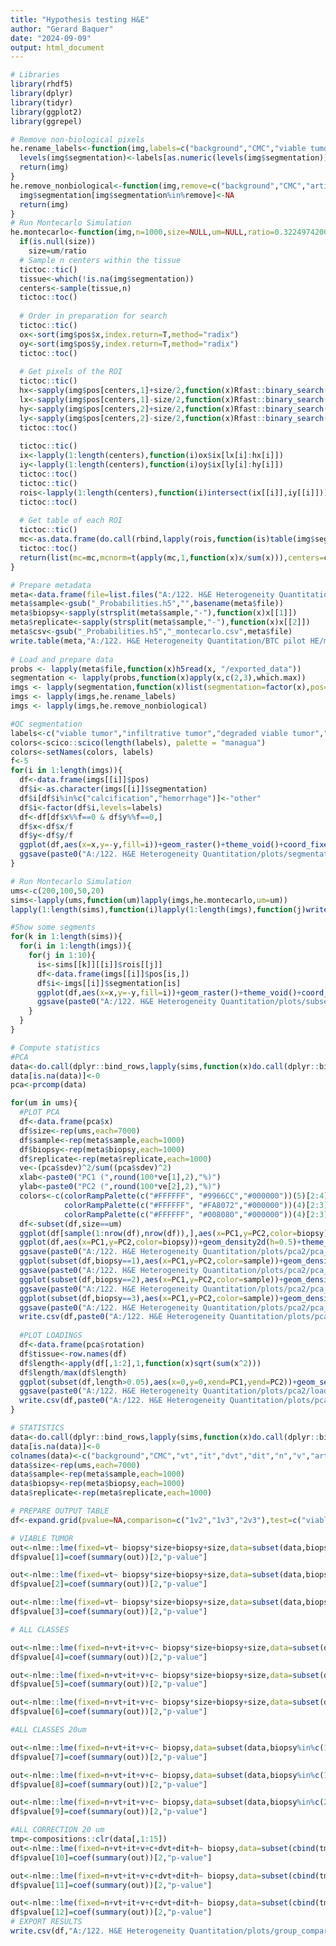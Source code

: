 ```yaml
---
title: "Hypothesis testing H&E"
author: "Gerard Baquer"
date: "2024-09-09"
output: html_document
---
```


```r
# Libraries
library(rhdf5)
library(dplyr)
library(tidyr)
library(ggplot2)
library(ggrepel)

# Remove non-biological pixels
he.rename_labels<-function(img,labels=c("background","CMC","viable tumor","infiltrative tumor","degraded viable tumor","degraded infiltrative tumor","necrosis/tissue degradation","vasculature","artifact","bubble","fold","fibre","calcification","hemorrhage","debris")){
  levels(img$segmentation)<-labels[as.numeric(levels(img$segmentation))]
  return(img)
}
he.remove_nonbiological<-function(img,remove=c("background","CMC","artifact","bubble","fold","fibre","debris")){
  img$segmentation[img$segmentation%in%remove]<-NA
  return(img)
}
# Run Montecarlo Simulation
he.montecarlo<-function(img,n=1000,size=NULL,um=NULL,ratio=0.32249742002){
  if(is.null(size))
    size=um/ratio
  # Sample n centers within the tissue
  tictoc::tic()
  tissue<-which(!is.na(img$segmentation))
  centers<-sample(tissue,n)
  tictoc::toc()
  
  # Order in preparation for search
  tictoc::tic()
  ox<-sort(img$pos$x,index.return=T,method="radix")
  oy<-sort(img$pos$y,index.return=T,method="radix")
  tictoc::toc() 
  
  # Get pixels of the ROI
  tictoc::tic()
  hx<-sapply(img$pos[centers,1]+size/2,function(x)Rfast::binary_search(ox$x,x,T))
  lx<-sapply(img$pos[centers,1]-size/2,function(x)Rfast::binary_search(ox$x,x,T))
  hy<-sapply(img$pos[centers,2]+size/2,function(x)Rfast::binary_search(oy$x,x,T))
  ly<-sapply(img$pos[centers,2]-size/2,function(x)Rfast::binary_search(oy$x,x,T))
  tictoc::toc() 
  
  tictoc::tic()
  ix<-lapply(1:length(centers),function(i)ox$ix[lx[i]:hx[i]])
  iy<-lapply(1:length(centers),function(i)oy$ix[ly[i]:hy[i]])
  tictoc::toc()
  tictoc::tic()
  rois<-lapply(1:length(centers),function(i)intersect(ix[[i]],iy[[i]])) #This is the bottleneck
  tictoc::toc()
  
  # Get table of each ROI
  tictoc::tic()
  mc<-as.data.frame(do.call(rbind,lapply(rois,function(is)table(img$segmentation[is]))))
  tictoc::toc()
  return(list(mc=mc,mcnorm=t(apply(mc,1,function(x)x/sum(x))),centers=centers,rois=rois))
}

```


```r
# Prepare metadata
meta<-data.frame(file=list.files("A:/122. H&E Heterogeneity Quantitation/BTC pilot HE/",pattern = "Probabilities.h5",full.names = T))
meta$sample<-gsub("_Probabilities.h5","",basename(meta$file))
meta$biopsy<-sapply(strsplit(meta$sample,"-"),function(x)x[[1]])
meta$replicate<-sapply(strsplit(meta$sample,"-"),function(x)x[[2]])
meta$csv<-gsub("_Probabilities.h5","_montecarlo.csv",meta$file)
write.table(meta,"A:/122. H&E Heterogeneity Quantitation/BTC pilot HE/metadata.csv",sep=",",row.names = F)
  
# Load and prepare data
probs <- lapply(meta$file,function(x)h5read(x, "/exported_data"))
segmentation <- lapply(probs,function(x)apply(x,c(2,3),which.max))
imgs <- lapply(segmentation,function(x)list(segmentation=factor(x),pos=expand.grid(x=1:nrow(x),y=1:ncol(x))))
imgs <- lapply(imgs,he.rename_labels)
imgs <- lapply(imgs,he.remove_nonbiological)
```

```r
#QC segmentation
labels<-c("viable tumor","infiltrative tumor","degraded viable tumor","degraded infiltrative tumor","necrosis/tissue degradation","vasculature","other")
colors<-scico::scico(length(labels), palette = "managua")
colors<-setNames(colors, labels)
f<-5
for(i in 1:length(imgs)){
  df<-data.frame(imgs[[i]]$pos)
  df$i<-as.character(imgs[[i]]$segmentation)
  df$i[df$i%in%c("calcification","hemorrhage")]<-"other"
  df$i<-factor(df$i,levels=labels)
  df<-df[df$x%%f==0 & df$y%%f==0,]
  df$x<-df$x/f
  df$y<-df$y/f
  ggplot(df,aes(x=x,y=-y,fill=i))+geom_raster()+theme_void()+coord_fixed()+ggtitle(meta$sample[i])+scale_fill_manual(values = colors,na.value = "transparent")
  ggsave(paste0("A:/122. H&E Heterogeneity Quantitation/plots/segmentation_qc/",meta$sample[i],".tiff"),dpi=300,width=4,height=4)
}
```
```r
# Run Montecarlo Simulation
ums<-c(200,100,50,20)
sims<-lapply(ums,function(um)lapply(imgs,he.montecarlo,um=um))
lapply(1:length(sims),function(i)lapply(1:length(imgs),function(j)write.table(sims[[i]][[j]]$mcnorm,gsub(".csv",paste0(ums[i],"um.csv"),meta$csv[j]),sep=",",row.names=F)))
```
```r
#Show some segments
for(k in 1:length(sims)){
  for(i in 1:length(imgs)){
    for(j in 1:10){
      is<-sims[[k]][[i]]$rois[[j]]
      df<-data.frame(imgs[[i]]$pos[is,])
      df$i<-imgs[[i]]$segmentation[is]
      ggplot(df,aes(x=x,y=-y,fill=i))+geom_raster()+theme_void()+coord_fixed()+ggtitle(meta$sample[i])+scale_fill_manual(values = colors,na.value = "transparent")+theme(legend.position = "none")
      ggsave(paste0("A:/122. H&E Heterogeneity Quantitation/plots/subsets/",ums[k],"/",meta$sample[i],"_",j,".tiff"),dpi=300,width=4,height=4)
    }
  }
}
```

```r
# Compute statistics
#PCA
data<-do.call(dplyr::bind_rows,lapply(sims,function(x)do.call(dplyr::bind_rows,lapply(x,function(y)as.data.frame(y$mcnorm)))))
data[is.na(data)]<-0
pca<-prcomp(data)

for(um in ums){
  #PLOT PCA
  df<-data.frame(pca$x)
  df$size<-rep(ums,each=7000)
  df$sample<-rep(meta$sample,each=1000)
  df$biopsy<-rep(meta$biopsy,each=1000)
  df$replicate<-rep(meta$replicate,each=1000)
  ve<-(pca$sdev)^2/sum((pca$sdev)^2)
  xlab<-paste0("PC1 (",round(100*ve[1],2),"%)")
  ylab<-paste0("PC2 (",round(100*ve[2],2),"%)")
  colors<-c(colorRampPalette(c("#FFFFFF", "#9966CC","#000000"))(5)[2:4],
            colorRampPalette(c("#FFFFFF", "#FA8072","#000000"))(4)[2:3],
            colorRampPalette(c("#FFFFFF", "#008080","#000000"))(4)[2:3])
  df<-subset(df,size==um)
  ggplot(df[sample(1:nrow(df),nrow(df)),],aes(x=PC1,y=PC2,color=biopsy))+geom_point(alpha=0.1)+theme_classic()+coord_fixed()+scale_color_manual(values=c("#9966CC","#FA8072","#008080"))+ylim(c(-1.5,1.5))+xlim(c(-1.5,1.5))+theme(axis.text=element_blank(),axis.ticks=element_blank(),legend.position = "bottom")+xlab(xlab)+ylab(ylab)
  ggplot(df,aes(x=PC1,y=PC2,color=biopsy))+geom_density2d(h=0.5)+theme_classic()+coord_fixed()+scale_color_manual(values=c("#9966CC","#FA8072","#008080"))+ylim(c(-1.5,1.5))+xlim(c(-1.5,1.5))+theme(axis.text=element_blank(),axis.ticks=element_blank(),legend.position = "bottom")+xlab(xlab)+ylab(ylab)
  ggsave(paste0("A:/122. H&E Heterogeneity Quantitation/plots/pca2/pca_all_",um,"um.tiff"),dpi=300,height=4,width=4)
  ggplot(subset(df,biopsy==1),aes(x=PC1,y=PC2,color=sample))+geom_density2d(h=0.5)+theme_classic()+coord_fixed()+scale_color_manual(values=colors[1:3])+ylim(c(-1.5,1.5))+xlim(c(-1.5,1.5))+theme(axis.text=element_blank(),axis.ticks=element_blank(),legend.position = "bottom")+xlab(xlab)+ylab(ylab)
  ggsave(paste0("A:/122. H&E Heterogeneity Quantitation/plots/pca2/pca_1_",um,"um.tiff"),dpi=300,height=4,width=4)
  ggplot(subset(df,biopsy==2),aes(x=PC1,y=PC2,color=sample))+geom_density2d(h=0.5)+theme_classic()+coord_fixed()+scale_color_manual(values=colors[4:5])+ylim(c(-1.5,1.5))+xlim(c(-1.5,1.5))+theme(axis.text=element_blank(),axis.ticks=element_blank(),legend.position = "bottom")+xlab(xlab)+ylab(ylab)
  ggsave(paste0("A:/122. H&E Heterogeneity Quantitation/plots/pca2/pca_2_",um,"um.tiff"),dpi=300,height=4,width=4)
  ggplot(subset(df,biopsy==3),aes(x=PC1,y=PC2,color=sample))+geom_density2d(h=0.5)+theme_classic()+coord_fixed()+scale_color_manual(values=colors[6:7])+ylim(c(-1.5,1.5))+xlim(c(-1.5,1.5))+theme(axis.text=element_blank(),axis.ticks=element_blank(),legend.position = "bottom")+xlab(xlab)+ylab(ylab)
  ggsave(paste0("A:/122. H&E Heterogeneity Quantitation/plots/pca2/pca_3_",um,"um.tiff"),dpi=300,height=4,width=4)
  write.csv(df,paste0("A:/122. H&E Heterogeneity Quantitation/plots/pca2/pca_",um,"um.csv"),sep=",",row.names = T)
  
  #PLOT LOADINGS
  df<-data.frame(pca$rotation)
  df$tissue<-row.names(df)
  df$length<-apply(df[,1:2],1,function(x)sqrt(sum(x^2)))
  df$length/max(df$length)
  ggplot(subset(df,length>0.05),aes(x=0,y=0,xend=PC1,yend=PC2))+geom_segment(arrow = arrow(length = unit(0.2, "cm")),color ="#D4A017")+ geom_text_repel(aes(x=PC1,y=PC2,label=tissue))+theme_classic()+coord_fixed()+xlab(xlab)+ylab(ylab)
  ggsave(paste0("A:/122. H&E Heterogeneity Quantitation/plots/pca2/loadings_",um,"um.tiff"),dpi=300,height=4,width=4)
  write.csv(df,paste0("A:/122. H&E Heterogeneity Quantitation/plots/pca2/loadings_",um,"um.csv"),sep=",",row.names = T)
}
```
```r
# STATISTICS
data<-do.call(dplyr::bind_rows,lapply(sims,function(x)do.call(dplyr::bind_rows,lapply(x,function(y)as.data.frame(y$mcnorm)))))
data[is.na(data)]<-0
colnames(data)<-c("background","CMC","vt","it","dvt","dit","n","v","artifact","bubble","fold","fibre","h","debris","c")
data$size<-rep(ums,each=7000)
data$sample<-rep(meta$sample,each=1000)
data$biopsy<-rep(meta$biopsy,each=1000)
data$replicate<-rep(meta$replicate,each=1000)

# PREPARE OUTPUT TABLE
df<-expand.grid(pvalue=NA,comparison=c("1v2","1v3","2v3"),test=c("viable_tumor","all","all_20um","all_corrected_20um"))

# VIABLE TUMOR
out<-nlme::lme(fixed=vt~ biopsy*size+biopsy+size,data=subset(data,biopsy%in%c(1,2)),random=~1|sample,method="ML")
df$pvalue[1]=coef(summary(out))[2,"p-value"]

out<-nlme::lme(fixed=vt~ biopsy*size+biopsy+size,data=subset(data,biopsy%in%c(1,3)),random=~1|sample,method="ML")
df$pvalue[2]=coef(summary(out))[2,"p-value"]

out<-nlme::lme(fixed=vt~ biopsy*size+biopsy+size,data=subset(data,biopsy%in%c(2,3)),random=~1|sample,method="ML")
df$pvalue[3]=coef(summary(out))[2,"p-value"]

# ALL CLASSES

out<-nlme::lme(fixed=n+vt+it+v+c~ biopsy*size+biopsy+size,data=subset(data,biopsy%in%c(1,2)),random=~1|sample,method="ML")
df$pvalue[4]=coef(summary(out))[2,"p-value"]

out<-nlme::lme(fixed=n+vt+it+v+c~ biopsy*size+biopsy+size,data=subset(data,biopsy%in%c(1,3)),random=~1|sample,method="ML")
df$pvalue[5]=coef(summary(out))[2,"p-value"]

out<-nlme::lme(fixed=n+vt+it+v+c~ biopsy*size+biopsy+size,data=subset(data,biopsy%in%c(2,3)),random=~1|sample,method="ML")
df$pvalue[6]=coef(summary(out))[2,"p-value"]

#ALL CLASSES 20um

out<-nlme::lme(fixed=n+vt+it+v+c~ biopsy,data=subset(data,biopsy%in%c(1,2)&size==20),random=~1|sample,method="ML")
df$pvalue[7]=coef(summary(out))[2,"p-value"]

out<-nlme::lme(fixed=n+vt+it+v+c~ biopsy,data=subset(data,biopsy%in%c(1,3)&size==20),random=~1|sample,method="ML")
df$pvalue[8]=coef(summary(out))[2,"p-value"]

out<-nlme::lme(fixed=n+vt+it+v+c~ biopsy,data=subset(data,biopsy%in%c(2,3)&size==20),random=~1|sample,method="ML")
df$pvalue[9]=coef(summary(out))[2,"p-value"]

#ALL CORRECTION 20 um
tmp<-compositions::clr(data[,1:15])
out<-nlme::lme(fixed=n+vt+it+v+c+dvt+dit+h~ biopsy,data=subset(cbind(tmp,data[16:ncol(data)]),biopsy%in%c(1,2)&size==20),random=~1|sample,method="ML")
df$pvalue[10]=coef(summary(out))[2,"p-value"]

out<-nlme::lme(fixed=n+vt+it+v+c+dvt+dit+h~ biopsy,data=subset(cbind(tmp,data[16:ncol(data)]),biopsy%in%c(1,3)&size==20),random=~1|sample,method="ML")
df$pvalue[11]=coef(summary(out))[2,"p-value"]

out<-nlme::lme(fixed=n+vt+it+v+c+dvt+dit+h~ biopsy,data=subset(cbind(tmp,data[16:ncol(data)]),biopsy%in%c(2,3)&size==20),random=~1|sample,method="ML")
df$pvalue[12]=coef(summary(out))[2,"p-value"]
# EXPORT RESULTS
write.csv(df,"A:/122. H&E Heterogeneity Quantitation/plots/group_comparisons.csv")
```

